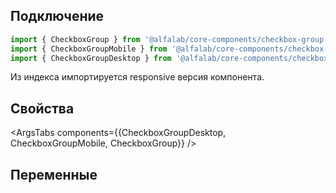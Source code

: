 
## Подключение

```jsx
import { CheckboxGroup } from '@alfalab/core-components/checkbox-group';
import { CheckboxGroupMobile } from '@alfalab/core-components/checkbox-group/mobile';
import { CheckboxGroupDesktop } from '@alfalab/core-components/checkbox-group/desktop';
```
Из индекса импортируется responsive версия компонента.

## Свойства

<ArgsTabs components={{CheckboxGroupDesktop, CheckboxGroupMobile, CheckboxGroup}} />

## Переменные

<CssVars css={styles}/>
